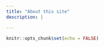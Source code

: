 ```yaml
---
title: "About this site"
description: |

---
```


```r
knitr::opts_chunk$set(echo = FALSE)
```

